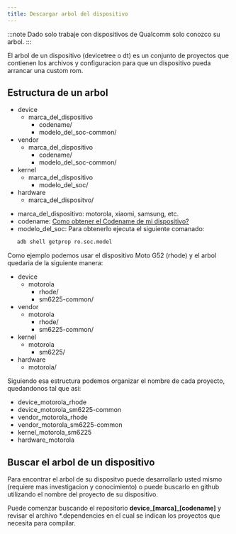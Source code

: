 ```yaml
---
title: Descargar arbol del dispositivo
---
```


:::note
Dado solo trabaje con dispositivos de Qualcomm solo conozco su arbol.
:::

El arbol de un dispositivo (devicetree o dt) es un conjunto de proyectos que contienen los archivos y configuracion para que un dispositivo pueda arrancar una custom rom.
## Estructura de un arbol

<FileTree>

- device
  - marca_del_dispositivo
    - codename/
    - modelo_del_soc-common/
- vendor
  - marca_del_dispositivo
    - codename/
    - modelo_del_soc-common/
- kernel
  - marca_del_dispositivo
    - modelo_del_soc/
- hardware
  - marca_del_dispositvo/

</FileTree>

- marca_del_dispositivo: motorola, xiaomi, samsung, etc.
- codename: [Como obtener el Codename de mi dispositivo?](https://technastic.com/how-to-find-android-device-codename/)
- modelo_del_soc: Para obtenerlo ejecuta el siguiente comanado: 
 ```sh
    adb shell getprop ro.soc.model
 ```

Como ejemplo podemos usar el dispositivo Moto G52 (rhode) y el arbol quedaria de la siguiente manera:
<FileTree>

- device
  - motorola
    - rhode/
    - sm6225-common/
- vendor
  - motorola
    - rhode/
    - sm6225-common/
- kernel
  - motorola
    - sm6225/
- hardware
  - motorola/

</FileTree>

Siguiendo esa estructura podemos organizar el nombre de cada proyecto, quedandonos tal que asi:
- device_motorola_rhode
- device_motorola_sm6225-common
- vendor_motorola_rhode
- vendor_motorola_sm6225-common
- kernel_motorola_sm6225
- hardware_motorola

## Buscar el arbol de un dispositivo

Para encontrar el arbol de su dispositvo puede desarrollarlo usted mismo (requiere mas investigacion y conocimiento) o puede buscarlo en github utilizando el nombre del proyecto de su dispositivo.

<Aside type="tip">

Puede comenzar buscando el repositorio **device_[marca]_[codename]** y revisar el archivo *.dependencies en el cual se indican los proyectos que necesita para compilar.

</Aside>

